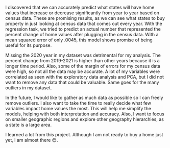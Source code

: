 I discovered that we can accurately predict what states will have home values that increase or decrease significantly from year to year based on census data. These are promising results, as we can see what states to buy property in just looking at census data that comes out every year. With the regression task, we tried to predict an actual number that represented the percent change of home values after plugging in the census data. With a mean squared error of only .0045, this model shows promise of being useful for its purpose.

Missing the 2020 year in my dataset was detrimental for my analysis. The percent change from 2019-2021 is higher than other years because it is a longer time period. Also, some of the margin of errors for my census data were high, so not all the data may be accurate. A lot of my variables were correlated as seen with the exploratory data analysis and PCA, but I did not want to remove any data that could be valuable. Same goes for the many outliers in my dataset.

In the future, I would like to gather as much data as possible so I can freely remove outliers. I also want to take the time to really decide what few variables impact home values the most. This will help me simplify the models, helping with both interpretation and accuracy. Also, I want to focus on smaller geographic regions and explore other geography hierarchies, as a state is a large area.

I learned a lot from this project. Although I am not ready to buy a home just yet, I am almost there 😊.
